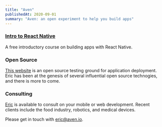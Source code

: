 ```yaml
---
title: "Aven"
publishedAt: 2020-09-01
summary: "Aven: an open experiment to help you build apps"
---
```


### [Intro to React Native](/react-native)

A free introductory course on building apps with React Native.

### Open Source

[This website](/sky-site) is an open source testing ground for application deployment. Eric has been at the genesis of several influential open source technogies, and there is more to come.

### Consulting

[Eric](/eric-vicenti) is available to consult on your mobile or web development. Recent clients include the food industry, robotics, and medical devices.

Please get in touch with [eric@aven.io](mailto:eric@aven.io).

<!--- © Aven LLC and Aven Contributors. Licensed under Creative Commons CC BY-NC-SA 4.0 https://creativecommons.org/licenses/by-nc-sa/4.0/ -->
